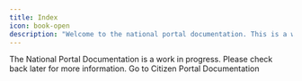 ```yaml
---
title: Index
icon: book-open
description: "Welcome to the national portal documentation. This is a work in progress."
---
```


<Warning>
  The National Portal Documentation is a work in progress. Please check back later for more information.
</Warning>

<Card title="Citizen Portal Documentation" icon="link" href="/tcp-documentation/index" arrow="true" cta="Click here">
  Go to Citizen Portal Documentation
</Card>